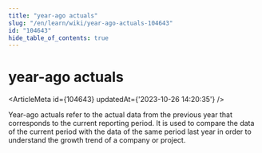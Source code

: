 ```yaml
---
title: "year-ago actuals"
slug: "/en/learn/wiki/year-ago-actuals-104643"
id: "104643"
hide_table_of_contents: true
---
```



# year-ago actuals

<ArticleMeta id={104643} updatedAt={'2023-10-26 14:20:35'} />
<div className='border-solid border-b border-t-0 my-4 border-[var(--ifm-color-gray-300)]' />

Year-ago actuals refer to the actual data from the previous year that corresponds to the current reporting period. It is used to compare the data of the current period with the data of the same period last year in order to understand the growth trend of a company or project.

